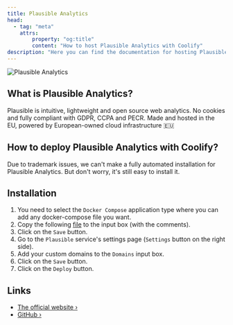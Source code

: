 ```yaml
---
title: Plausible Analytics
head:
  - tag: "meta"
    attrs:
        property: "og:title"
        content: "How to host Plausible Analytics with Coolify"
description: "Here you can find the documentation for hosting Plausible Analytics with Coolify."
---
```


![Plausible Analytics](https://plausible.io/images/ee/logo_light-38aed73a70daced020b53243966ed15e.svg?vsn=d)

## What is Plausible Analytics?

Plausible is intuitive, lightweight and open source web analytics. No cookies and fully compliant with GDPR, CCPA and PECR. Made and hosted in the EU, powered by European-owned cloud infrastructure 🇪🇺

## How to deploy Plausible Analytics with Coolify?

Due to trademark issues, we can't make a fully automated installation for Plausible Analytics. But don't worry, it's still easy to install it.

## Installation

1. You need to select the `Docker Compose` application type where you can add any docker-compose file you want.
2. Copy the following [file](https://raw.githubusercontent.com/coollabsio/coolify/main/templates/compose/plausible.yaml) to the input box (with the comments).
3. Click on the `Save` button.
4. Go to the `Plausible` service's settings page (`Settings` button on the right side).
5. Add your custom domains to the `Domains` input box.
6. Click on the `Save` button.
7. Click on the `Deploy` button.

## Links

- [The official website ›](https://plausible.io/)
- [GitHub ›](https://github.com/plausible/analytics)
